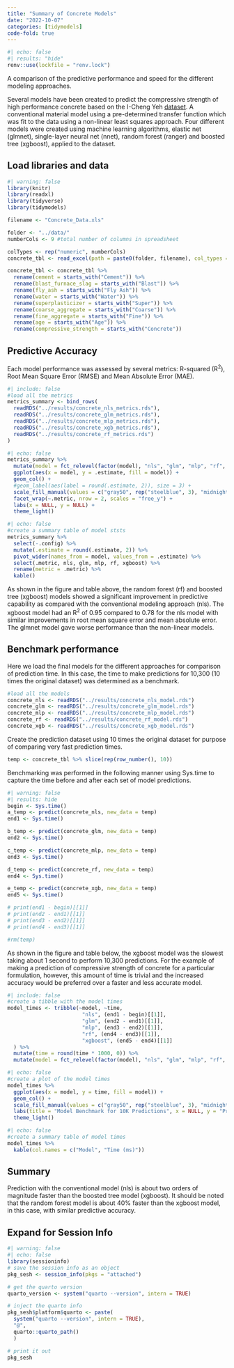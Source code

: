 ```yaml
---
title: "Summary of Concrete Models"
date: "2022-10-07"
categories: [tidymodels]
code-fold: true
---
```

```r
#| echo: false
#| results: "hide"
renv::use(lockfile = "renv.lock")
```

A comparison of the predictive performance and speed for the different modeling approaches.

Several models have been created to predict the compressive strength of high performance concrete based on the I-Cheng Yeh [dataset](http://archive.ics.uci.edu/ml/datasets/Concrete+Compressive+Strength).  A conventional material model using a pre-determined transfer function which was fit to the data using a non-linear least squares approach. Four different models were created using machine learning algorithms, elastic net (glmnet), single-layer neural net (nnet), random forest (ranger) and boosted tree (xgboost), applied to the dataset.

## Load libraries and data
```r
#| warning: false
library(knitr)
library(readxl)
library(tidyverse)
library(tidymodels)
```

```r
filename <- "Concrete_Data.xls"

folder <- "../data/"
numberCols <- 9 #total number of columns in spreadsheet

colTypes <- rep("numeric", numberCols)
concrete_tbl <- read_excel(path = paste0(folder, filename), col_types = colTypes)

concrete_tbl <- concrete_tbl %>%
  rename(cement = starts_with("Cement")) %>%
  rename(blast_furnace_slag = starts_with("Blast")) %>%
  rename(fly_ash = starts_with("Fly Ash")) %>%
  rename(water = starts_with("Water")) %>%
  rename(superplasticizer = starts_with("Super")) %>%
  rename(coarse_aggregate = starts_with("Coarse")) %>%
  rename(fine_aggregate = starts_with("Fine")) %>%
  rename(age = starts_with("Age")) %>%
  rename(compressive_strength = starts_with("Concrete"))
```

## Predictive Accuracy

Each model performance was assessed by several metrics: R-squared (R^2^), Root Mean Square Error (RMSE) and Mean Absolute Error (MAE).
```r
#| include: false
#load all the metrics
metrics_summary <- bind_rows(
  readRDS("../results/concrete_nls_metrics.rds"),
  readRDS("../results/concrete_glm_metrics.rds"),
  readRDS("../results/concrete_mlp_metrics.rds"),
  readRDS("../results/concrete_xgb_metrics.rds"),
  readRDS("../results/concrete_rf_metrics.rds")
)
```

```r
#| echo: false
metrics_summary %>%
  mutate(model = fct_relevel(factor(model), "nls", "glm", "mlp", "rf", "xgboost")) %>%
  ggplot(aes(x = model, y = .estimate, fill = model)) +
  geom_col() +
  #geom_label(aes(label = round(.estimate, 2)), size = 3) +
  scale_fill_manual(values = c("gray50", rep("steelblue", 3), "midnightblue"), guide = "none") +
  facet_wrap(~.metric, nrow = 2, scales = "free_y") +
  labs(x = NULL, y = NULL) +
  theme_light()

```
```r
#| echo: false
#create a summary table of model ststs
metrics_summary %>%
  select(-.config) %>%
  mutate(.estimate = round(.estimate, 2)) %>%
  pivot_wider(names_from = model, values_from = .estimate) %>%
  select(.metric, nls, glm, mlp, rf, xgboost) %>%
  rename(metric = .metric) %>%
  kable()
```
As shown in the figure and table above, the random forest (rf) and boosted tree (xgboost) models showed a significant improvement in predictive capability as compared with the conventional modeling approach (nls).  The xgboost model had an R^2^ of 0.95 compared to 0.78 for the nls model with similar improvements in root mean square error and mean absolute error.  The glmnet model gave worse performance than the non-linear models.

## Benchmark performance

Here we load the final models for the different approaches for comparison of prediction time.  In this case, the time to make predictions for 10,300 (10 times the original dataset) was determined as a benchmark.
```r
#load all the models
concrete_nls <- readRDS("../results/concrete_nls_model.rds")
concrete_glm <- readRDS("../results/concrete_glm_model.rds")
concrete_mlp <- readRDS("../results/concrete_mlp_model.rds")
concrete_rf <- readRDS("../results/concrete_rf_model.rds")
concrete_xgb <- readRDS("../results/concrete_xgb_model.rds")
```

Create the prediction dataset using 10 times the original dataset for purpose of comparing very fast prediction times.
```r
temp <- concrete_tbl %>% slice(rep(row_number(), 10))
```

Benchmarking was performed in the following manner using Sys.time to capture the time before and after each set of model predictions.
```r
#| warning: false
#| results: hide
begin <- Sys.time()
a_temp <- predict(concrete_nls, new_data = temp)
end1 <- Sys.time()

b_temp <- predict(concrete_glm, new_data = temp)
end2 <- Sys.time()

c_temp <- predict(concrete_mlp, new_data = temp)
end3 <- Sys.time()

d_temp <- predict(concrete_rf, new_data = temp)
end4 <- Sys.time()

e_temp <- predict(concrete_xgb, new_data = temp)
end5 <- Sys.time()

# print(end1 - begin)[[1]]
# print(end2 - end1)[[1]]
# print(end3 - end2)[[1]]
# print(end4 - end3)[[1]]

#rm(temp)
```

As shown in the figure and table below, the xgboost model was the slowest taking about 1 second to perform 10,300 predictions.  For the example of making a prediction of compressive strength of concrete for a particular formulation, however, this amount of time is trivial and the increased accuracy would be preferred over a faster and less accurate model.
```r
#| include: false
#create a tibble with the model times
model_times <- tribble(~model, ~time,
                        "nls", (end1 - begin)[[1]], 
                        "glm", (end2 - end1)[[1]], 
                        "mlp", (end3 - end2)[[1]], 
                        "rf", (end4 - end3)[[1]], 
                        "xgboost", (end5 - end4)[[1]]
  ) %>%
  mutate(time = round(time * 1000, 0)) %>%
  mutate(model = fct_relevel(factor(model), "nls", "glm", "mlp", "rf", "xgboost"))
```

```r
#| echo: false
#create a plot of the model times
model_times %>%
  ggplot(aes(x = model, y = time, fill = model)) +
  geom_col() +
  scale_fill_manual(values = c("gray50", rep("steelblue", 3), "midnightblue"), guide = "none") +
  labs(title = "Model Benchmark for 10K Predictions", x = NULL, y = "Prediction Time (ms)") +
  theme_light()
```
```r
#| echo: false
#create a summary table of model times
model_times %>%
  kable(col.names = c("Model", "Time (ms)"))
```
## Summary
Prediction with the conventional model (nls) is about two orders of magnitude faster than the boosted tree model (xgboost).  It should be noted that the random forest model is about 40% faster than the xgboost model, in this case, with similar predictive accuracy.

:::{.callout-tip collapse="true"}
## Expand for Session Info
```r
#| warning: false
#| echo: false
library(sessioninfo)
# save the session info as an object
pkg_sesh <- session_info(pkgs = "attached")

# get the quarto version
quarto_version <- system("quarto --version", intern = TRUE)

# inject the quarto info
pkg_sesh$platform$quarto <- paste(
  system("quarto --version", intern = TRUE), 
  "@", 
  quarto::quarto_path()
  )

# print it out
pkg_sesh
```
:::



